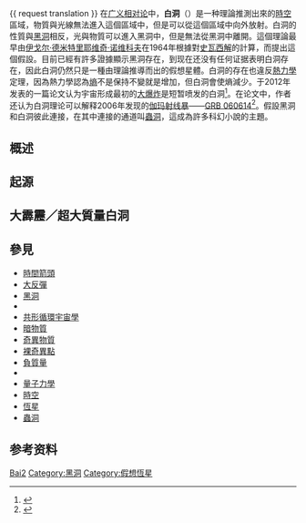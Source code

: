 {{ request translation }}
{{refimprove|time=2018-01-26}}
在[[广义相对论|广义相对论]]中，'''白洞'''（{{lang-en|White hole}}）是一种理論推測出來的[[時空|時空]]區域，物質與光線無法進入這個區域中，但是可以從這個區域中向外放射。白洞的性質與[[黑洞|黑洞]]相反，光與物質可以進入黑洞中，但是無法從黑洞中離開。這個理論最早由[[伊戈尔·德米特里耶维奇·诺维科夫|伊戈尔·德米特里耶维奇·诺维科夫]]在1964年根據對[[史瓦西解|史瓦西解]]的計算，而提出這個假設。目前已經有許多證據顯示黑洞存在，到现在还没有任何证据表明白洞存在，因此白洞仍然只是一種由理論推導而出的假想星體。白洞的存在也違反[[熱力學|熱力學]]定理，因為熱力學認為[[熵|熵]]不是保持不變就是增加，但白洞會使熵減少。于2012年发表的一篇论文认为宇宙形成最初的[[大爆炸|大爆炸]]是短暂喷发的白洞<ref>{{cite journal |author= A. Retter |author2= S. Heller |last-author-amp= yes |title= The revival of white holes as Small Bangs|journal= New Astronomy| volume= 17 |issue= 2 |pages= 73–75|date= 2012 |bibcode= 2012NewA...17...73R|arxiv = 1105.2776 |doi = 10.1016/j.newast.2011.07.003 }}</ref>。在论文中，作者还认为白洞理论可以解释2006年发现的[[伽玛射线暴|伽玛射线暴]]——[[GRB_060614|GRB 060614]]<ref>{{cite news |url= http://phys.org/news/2011-05-small-white-holes.html |title= Small bangs and white holes |publisher= phys.org |date= 23 May 2011 |author= Steve Nerlich |accessdate= 2019-10-16 |archive-date= 2020-11-02 |archive-url= https://web.archive.org/web/20201102001443/https://phys.org/news/2011-05-small-white-holes.html |dead-url= no }}</ref>。假設黑洞和白洞彼此連接，在其中連接的通道叫[[蟲洞|蟲洞]]，這成為許多科幻小說的主題。

== 概述 ==

== 起源 ==

== 大霹靂／超大質量白洞 ==
{{Main|大霹靂}}

== 參見 ==

* [[时间箭头|時間箭頭]]
* [[大反彈|大反彈]]
* [[黑洞|黑洞]]
* {{link-en|黑洞宇宙學|Black hole cosmology}}
* [[共形循环宇宙学|共形循環宇宙學]]
* [[暗物质|暗物質]]
* [[奇異物質|奇異物質]]
* [[裸奇異點|裸奇異點]]
* [[負質量|負質量]]
* {{link-en|普朗克星|Planck star}}
* [[量子力学|量子力學]]
* [[时空|時空]]
* [[恒星|恆星]]
* [[虫洞|蟲洞]]

== 参考资料 ==
{{reflist}}

{{physics-stub}}
{{黑洞}}

[[Category:天体物理学|Bai2]]
[[Category:黑洞|Category:黑洞]]
[[Category:假想恆星|Category:假想恆星]]